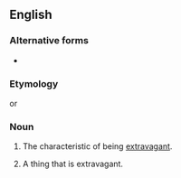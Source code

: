 ==English==

===Alternative forms===
* {{l|en|extravagance}}

===Etymology===
{{suffix|extravagant|cy|lang=en}} or {{suffix|extravagance|y|lang=en}}

===Noun===
{{en-noun|~|extravagancies}}

# {{lb|en|archaic|17-19th centuries}} The characteristic of being [[extravagant]].
# {{lb|en|archaic|17-19th centuries}} A thing that is extravagant.